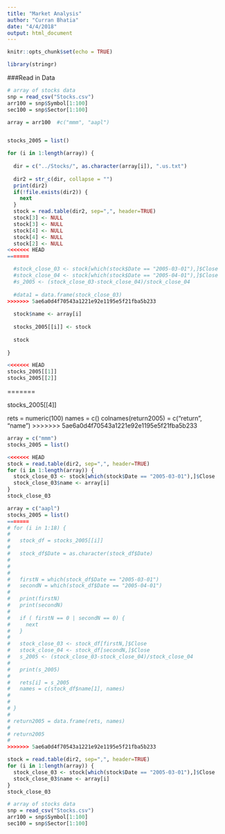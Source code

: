 ```yaml
---
title: "Market Analysis"
author: "Curran Bhatia"
date: "4/4/2018"
output: html_document
---
```


```r
knitr::opts_chunk$set(echo = TRUE)
```


```r
library(stringr)

```

###Read in Data
```r

# array of stocks data
snp = read_csv("Stocks.csv")
arr100 = snp$Symbol[1:100]
sec100 = snp$Sector[1:100]

array = arr100  #c("mmm", "aapl")


stocks_2005 = list()

for (i in 1:length(array)) {
  
  dir = c("../Stocks/", as.character(array[i]), ".us.txt")
  
  dir2 = str_c(dir, collapse = "")
  print(dir2)
  if(!file.exists(dir2)) {
    next
  }
  stock = read.table(dir2, sep=",", header=TRUE)
  stock[3] <- NULL
  stock[3] <- NULL
  stock[4] <- NULL
  stock[4] <- NULL
  stock[2] <- NULL
<<<<<<< HEAD
=======

  #stock_close_03 <- stock[which(stock$Date == "2005-03-01"),]$Close 
  #stock_close_04 <- stock[which(stock$Date == "2005-04-01"),]$Close
  #s_2005 <- (stock_close_03-stock_close_04)/stock_close_04
  
  #data1 = data.frame(stock_close_03)
>>>>>>> 5ae6a0d4f70543a1221e92e1195e5f21fba5b233
  
  stock$name <- array[i]
  
  stocks_2005[[i]] <- stock
  
  stock
  
}

<<<<<<< HEAD
stocks_2005[[1]]
stocks_2005[[2]]
```
=======

stocks_2005[[4]]


rets = numeric(100)
names = c()
colnames(return2005) = c("return", "name")
>>>>>>> 5ae6a0d4f70543a1221e92e1195e5f21fba5b233

```r
array = c("mmm")
stocks_2005 = list()

<<<<<<< HEAD
stock = read.table(dir2, sep=",", header=TRUE)
for (i in 1:length(array)) {
  stock_close_03 <- stock[which(stock$Date == "2005-03-01"),]$Close 
  stock_close_03$name <- array[i]
}
stock_close_03
```

```r
array = c("aapl")
stocks_2005 = list()
=======
# for (i in 1:18) {
#   
#   stock_df = stocks_2005[[i]]
#   
#   stock_df$Date = as.character(stock_df$Date)
#   
#   
#   
#   firstN = which(stock_df$Date == "2005-03-01")
#   secondN = which(stock_df$Date == "2005-04-01")
#   
#   print(firstN)
#   print(secondN)
#   
#   if ( firstN == 0 | secondN == 0) {
#     next
#   }
#   
#   stock_close_03 <- stock_df[firstN,]$Close 
#   stock_close_04 <- stock_df[secondN,]$Close
#   s_2005 <- (stock_close_03-stock_close_04)/stock_close_04
#   
#   print(s_2005)
#   
#   rets[i] = s_2005
#   names = c(stock_df$name[1], names)
#   
#   
# }
# 
# return2005 = data.frame(rets, names)
# 
# return2005
# 
>>>>>>> 5ae6a0d4f70543a1221e92e1195e5f21fba5b233

stock = read.table(dir2, sep=",", header=TRUE)
for (i in 1:length(array)) {
  stock_close_03 <- stock[which(stock$Date == "2005-03-01"),]$Close 
  stock_close_03$name <- array[i]
}
stock_close_03
```

```r
# array of stocks data
snp = read_csv("Stocks.csv")
arr100 = snp$Symbol[1:100]
sec100 = snp$Sector[1:100]
```

